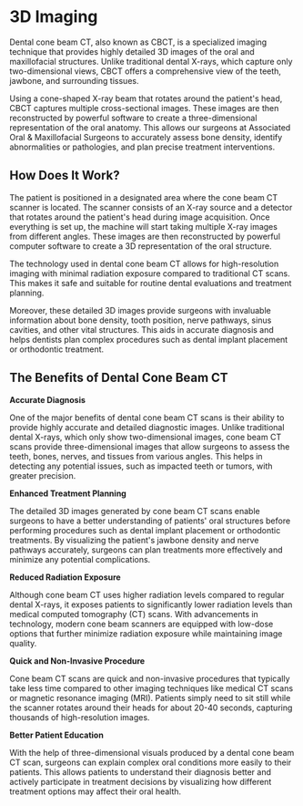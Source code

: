 # 3D Imaging

Dental cone beam CT, also known as CBCT, is a specialized imaging technique that provides highly detailed 3D images of the oral and maxillofacial structures. Unlike traditional dental X-rays, which capture only two-dimensional views, CBCT offers a comprehensive view of the teeth, jawbone, and surrounding tissues.

Using a cone-shaped X-ray beam that rotates around the patient's head, CBCT captures multiple cross-sectional images. These images are then reconstructed by powerful software to create a three-dimensional representation of the oral anatomy. This allows our surgeons at Associated Oral & Maxillofacial Surgeons to accurately assess bone density, identify abnormalities or pathologies, and plan precise treatment interventions.

## How Does It Work?

The patient is positioned in a designated area where the cone beam CT scanner is located. The scanner consists of an X-ray source and a detector that rotates around the patient's head during image acquisition. Once everything is set up, the machine will start taking multiple X-ray images from different angles. These images are then reconstructed by powerful computer software to create a 3D representation of the oral structure.

The technology used in dental cone beam CT allows for high-resolution imaging with minimal radiation exposure compared to traditional CT scans. This makes it safe and suitable for routine dental evaluations and treatment planning.

Moreover, these detailed 3D images provide surgeons with invaluable information about bone density, tooth position, nerve pathways, sinus cavities, and other vital structures. This aids in accurate diagnosis and helps dentists plan complex procedures such as dental implant placement or orthodontic treatment.

## The Benefits of Dental Cone Beam CT

**Accurate Diagnosis**

One of the major benefits of dental cone beam CT scans is their ability to provide highly accurate and detailed diagnostic images. Unlike traditional dental X-rays, which only show two-dimensional images, cone beam CT scans provide three-dimensional images that allow surgeons to assess the teeth, bones, nerves, and tissues from various angles. This helps in detecting any potential issues, such as impacted teeth or tumors, with greater precision.

**Enhanced Treatment Planning**

The detailed 3D images generated by cone beam CT scans enable surgeons to have a better understanding of patients' oral structures before performing procedures such as dental implant placement or orthodontic treatments. By visualizing the patient's jawbone density and nerve pathways accurately, surgeons can plan treatments more effectively and minimize any potential complications.

**Reduced Radiation Exposure**

Although cone beam CT uses higher radiation levels compared to regular dental X-rays, it exposes patients to significantly lower radiation levels than medical computed tomography (CT) scans. With advancements in technology, modern cone beam scanners are equipped with low-dose options that further minimize radiation exposure while maintaining image quality.

**Quick and Non-Invasive Procedure**

Cone beam CT scans are quick and non-invasive procedures that typically take less time compared to other imaging techniques like medical CT scans or magnetic resonance imaging (MRI). Patients simply need to sit still while the scanner rotates around their heads for about 20-40 seconds, capturing thousands of high-resolution images.

**Better Patient Education**

With the help of three-dimensional visuals produced by a dental cone beam CT scan, surgeons can explain complex oral conditions more easily to their patients. This allows patients to understand their diagnosis better and actively participate in treatment decisions by visualizing how different treatment options may affect their oral health.

